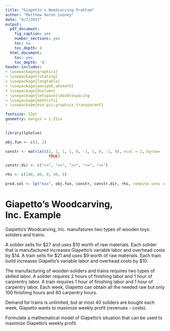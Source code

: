 ```yaml
---
title: "Giapetto's Woodcarving Problem"
author: "Matthew Aaron Looney"
date: "9/7/2017"
output:
  pdf_document:
    fig_caption: yes
    number_sections: yes
    toc: no
    toc_depth: 4
  html_document:
    toc: yes
    toc_depth: '4'
header-includes:
- \usepackage{graphicx}
- \usepackage{rotating}
- \usepackage{longtable}
- \usepackage{amssymb,amsmath}
- \usepackage{dcolumn}
- \usepackage{setspace}\doublespacing
- \usepackage{mathrsfs}
- \usepackage{eso-pic,graphicx,transparent}

fontsize: 12pt
geometry: margin = 1.25in
---
```


```r

library(lpSolve)

```

```r

obj.fun <- c(3, 2)

constr <- matrix(c(2, 1, 1, 1, 0, -1, 1, 0, -1, 0), ncol = 2, byrow=
                   TRUE)

constr.dir <- c("<=", "<=", "<=", "<=", "<=")

rhs <- c(100, 80, 0, 40, 0)

prod.sol <- lp("max", obj.fun, constr, constr.dir, rhs, compute.sens = TRUE)

```

# Giapetto's Woodcarving, Inc. Example  
  
Gaipetto's Woodcarving, Inc. manufatures two types of wooden toys: soliders and trains.  
  
A solider sells for $27 and uses $10 worth of raw materials. Each solider that is manufactured increases Giapetto's variable labor and overhead costs by $14. A train sells for $21 and uses $9 worth of raw materials. Each train build increases Giapetto's variable labor and overhead costs by $10.  
  
The manufacturing of wooden soliders and trains requires two types of skilled labor. A solider requires 2 hours of finishing labor and 1 hour of carprentry labor. A train requires 1 hour of finishing labor and 1 hour of carpentry labor. Each week, Giapetto can obtain all the needed raw but only 100 finishing hours and 80 carpentry hours.  
  
Demand for trains is unlimited, but at most 40 soliders are bought each week. Giapetto wants to maximize weekly profit (revenues - costs).  
  
Formulate a mathematical model of Giapetto's situation that can be used to maximize Giapetto's weekly profit.  
  
